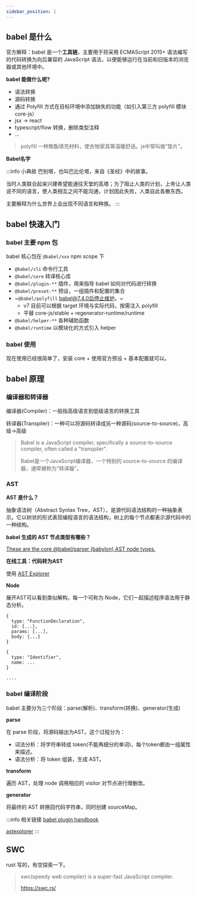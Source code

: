```yaml
---
sidebar_position: 1
---
```


## babel 是什么

官方解释：babel 是一个**工具链**，主要用于将采用 ECMAScript 2015+ 语法编写的代码转换为向后兼容的 JavaScript 语法，以便能够运行在当前和旧版本的浏览器或其他环境中。

**babel 能做什么呢?**

- 语法转换
- 源码转换
- 通过 Polyfill 方式在目标环境中添加缺失的功能（如引入第三方 polyfill 模块 core-js）
- jsx -> react
- typescript/flow 转换，删除类型注释
- ...

> polyfill 一种聚酯填充材料，使衣物家具等温暖舒适。js中常叫做“垫片”。

**Babel名字**

:::info 小典故
巴别塔，也叫巴比伦塔，来自《圣经》中的故事。

当时人类联合起来兴建希望能通往天堂的高塔；为了阻止人类的计划，上帝让人类说不同的语言，使人类相互之间不能沟通，计划因此失败，人类自此各散东西。

主要解释为什么世界上会出现不同语言和种族。
:::

## babel 快速入门

### babel 主要 npm 包

babel 核心包在 `@babel/xxx` npm scope 下

- `@babel/cli` 命令行工具
- `@babel/core` 转译核心库
- `@babel/plugin-**` 插件，用来指导 babel 如何对代码进行转换
- `@babel/preset-**` 预设，一组插件和配置的集合
- ~`@babel/polyfill` babel@7.4.0后停止维护。~
  + v7 目前可以根据 target 环境与实际代码，按需注入 polyfill
  + 平替 core-js/stable + regenerator-runtime/runtime
- `@babel/helper-**` 各种辅助函数
- `@babel/runtime` 以模块化的方式引入 helper

### babel 使用

现在使用已经很简单了，安装 core + 使用官方预设 + 基本配置就可以。

## babel 原理

### 编译器和转译器

编译器(Compiler)：一般指高级语言到低级语言的转换工具

转译器(Transpiler)：一种可以将源码转译成另一种源码(source-to-source)，高级->高级

> Babel is a JavaScript compiler, specifically a source-to-source compiler, often called a "transpiler".
>
> Babel是一个JavaScript编译器，一个特别的 source-to-source 的编译器，通常被称为“转译器”。

### AST

**AST 是什么？**

抽象语法树（Abstract Syntax Tree，AST），是源代码语法结构的一种抽象表示。它以树状的形式表现编程语言的语法结构，树上的每个节点都表示源代码中的一种结构。

**babel 生成的 AST 节点类型有哪些？**

[These are the core @babel/parser (babylon) AST node types.](https://github.com/babel/babel/blob/master/packages/babel-parser/ast/spec.md)

**在线工具：代码转为AST**

使用 [AST Explorer](https://astexplorer.net/)

**Node**

展开AST可以看到类似解构，每一个可称为 Node，它们一起描述程序语法用于静态分析。

```text title="AST Node"
{
  type: "FunctionDeclaration",
  id: {...},
  params: [...],
  body: {...}
}

{
  type: "Identifier",
  name: ...
}

....
```

### babel 编译阶段

babel 主要分为三个阶段：parse(解析)、transform(转换)、generator(生成)

**parse**

在 parse 阶段，将源码输出为AST。这个过程分为：

- 词法分析：将字符串转成 token(不能再细分的单词)，每个token都由一组属性来描述。
- 语法分析：将 token 组装，生成 AST。

**transform**

遍历 AST，处理 node 调用相应的 visitor 对节点进行增删改。

**generator**

将最终的 AST 转换回代码字符串，同时创建 sourceMap。

:::info 相关链接
[babel plugin handbook](https://github.com/jamiebuilds/babel-handbook/blob/master/translations/en/plugin-handbook.md)

[astexplorer](https://astexplorer.net/)
:::






## SWC

rust 写的，有空探索一下。

> swc(speedy web compiler) is a super-fast JavaScript compiler.
>
> https://swc.rs/
